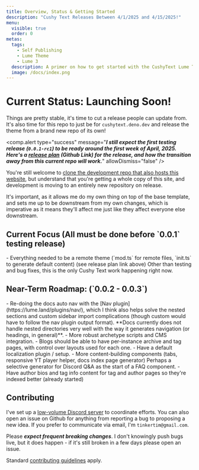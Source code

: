 ```yaml
---
title: Overview, Status & Getting Started
description: "Cushy Text Releases Between 4/1/2025 and 4/15/2025!"
menu:
  visible: true
  order: 0
metas:
  tags:
    - Self Publishing
    - Lume Theme
    - Lume 3 
  description: A primer on how to get started with the CushyText Lume Theme, Currently Under Heavy Development.
  image: /docs/index.png
---
```


# Current Status: <span class="text--success">Launching Soon!</span>

Things are pretty stable, it's time to cut a release people can update from. It's also time
for this repo to just be for `cushytext.deno.dev` and release the theme from a brand new 
repo of its own!

<comp.alert
  type="success"
  message="***I still expect the first testing release (`0.0.1-rc1`) to be ready around the first week of April, 2025. Here's a [release plan](https://github.com/timthepost/cushytext/blob/main/RELEASE-TODO.md) (Github Link) for the release, and how the transition away from this current repo will work.***"
  allowDismiss="false"
/>

You're still welcome to [clone the development repo that also hosts 
this website](https://github.com/timthepost/cushytext), but understand 
that you're getting a whole copy of this site, and development is moving 
to an entirely new repository on release.

It's important, as it allows me do my own thing on top of the base
template, and sets me up to be downstream from my own changes, which 
is imperative as it means they'll affect me just like they affect 
everyone else downstream.

<h2 id="current_focus">Current Focus (All must be done before `0.0.1` testing release)</h2>
 - Everything needed to be a remote theme (`mod.ts` for remote files, 
   `init.ts` to generate default content) (see release plan link above)
   Other than testing and bug fixes, this is the only Cushy Text work happening 
   right now.

<h2 id="roadmap">Near-Term Roadmap: (`0.0.2 - 0.0.3`)</h2>
 - Re-doing the docs auto nav with the [Nav plugin](https://lume.land/plugins/nav/), 
   which I think also helps solve the nested sections and custom sidebar import 
   complications (though custom would have to follow the nav plugin output format).
   **Docs currently does not handle nested directories very well with the way it 
   generates navigation (or headings, in general)**.
 - More robust archetype scripts and CMS integration.
 - Blogs should be able to have per-instance archive and tag pages, with control
   over layouts used for each one.
 - Have a default localization plugin / setup.
 - More content-building components (tabs, responsive YT player helper, docs index
   page generator) Perhaps a selective generator for Discord Q&A as the start of a 
   FAQ component.
 - Have author bios and tag info content for tag and author pages so they're
   indexed better (already started)

<h2 id="contributing">Contributing</h2>

I've set up a [low-volume Discord server](https://discord.gg/ETx8S8cWwH) to coordinate efforts. You can
also open an issue on Github for anything from reporting a bug to proposing
a new idea. If you prefer to communicate via email, I'm `tinkertim@gmail.com`.

Please ***expect frequent breaking changes***. I don't knowingly push bugs 
live, but it does happen - if it's still broken in a few days please open an 
issue.

Standard [contributing guidelines](https://www.contributor-covenant.org/version/2/1/code_of_conduct/) apply.


